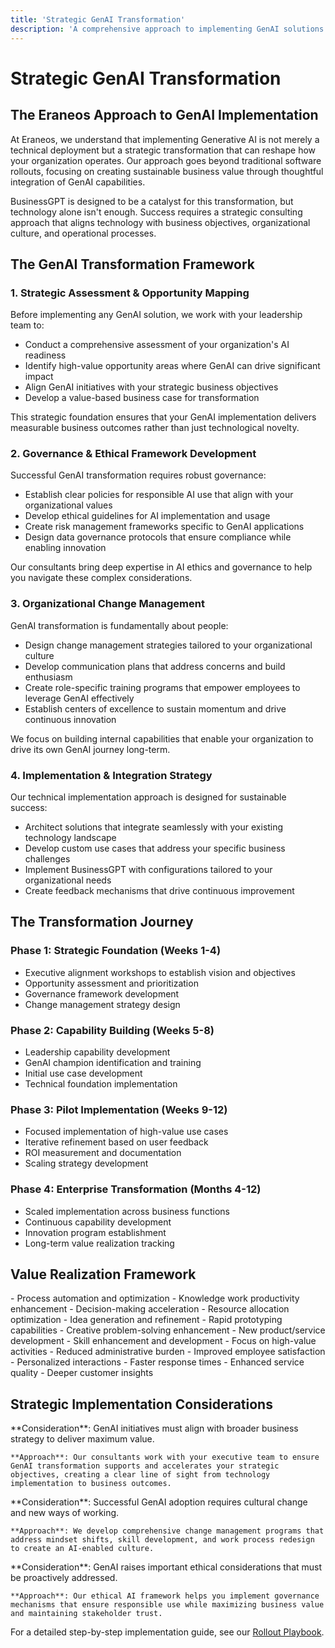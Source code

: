 ```yaml
---
title: 'Strategic GenAI Transformation'
description: 'A comprehensive approach to implementing GenAI solutions that drive business transformation and create sustainable competitive advantage.'
---
```


# Strategic GenAI Transformation

## The Eraneos Approach to GenAI Implementation

At Eraneos, we understand that implementing Generative AI is not merely a technical deployment but a strategic transformation that can reshape how your organization operates. Our approach goes beyond traditional software rollouts, focusing on creating sustainable business value through thoughtful integration of GenAI capabilities.

BusinessGPT is designed to be a catalyst for this transformation, but technology alone isn't enough. Success requires a strategic consulting approach that aligns technology with business objectives, organizational culture, and operational processes.

## The GenAI Transformation Framework

### 1. Strategic Assessment & Opportunity Mapping

Before implementing any GenAI solution, we work with your leadership team to:

- Conduct a comprehensive assessment of your organization's AI readiness
- Identify high-value opportunity areas where GenAI can drive significant impact
- Align GenAI initiatives with your strategic business objectives
- Develop a value-based business case for transformation

This strategic foundation ensures that your GenAI implementation delivers measurable business outcomes rather than just technological novelty.

### 2. Governance & Ethical Framework Development

Successful GenAI transformation requires robust governance:

- Establish clear policies for responsible AI use that align with your organizational values
- Develop ethical guidelines for AI implementation and usage
- Create risk management frameworks specific to GenAI applications
- Design data governance protocols that ensure compliance while enabling innovation

Our consultants bring deep expertise in AI ethics and governance to help you navigate these complex considerations.

### 3. Organizational Change Management

GenAI transformation is fundamentally about people:

- Design change management strategies tailored to your organizational culture
- Develop communication plans that address concerns and build enthusiasm
- Create role-specific training programs that empower employees to leverage GenAI effectively
- Establish centers of excellence to sustain momentum and drive continuous innovation

We focus on building internal capabilities that enable your organization to drive its own GenAI journey long-term.

### 4. Implementation & Integration Strategy

Our technical implementation approach is designed for sustainable success:

- Architect solutions that integrate seamlessly with your existing technology landscape
- Develop custom use cases that address your specific business challenges
- Implement BusinessGPT with configurations tailored to your organizational needs
- Create feedback mechanisms that drive continuous improvement

## The Transformation Journey

### Phase 1: Strategic Foundation (Weeks 1-4)

- Executive alignment workshops to establish vision and objectives
- Opportunity assessment and prioritization
- Governance framework development
- Change management strategy design

### Phase 2: Capability Building (Weeks 5-8)

- Leadership capability development
- GenAI champion identification and training
- Initial use case development
- Technical foundation implementation

### Phase 3: Pilot Implementation (Weeks 9-12)

- Focused implementation of high-value use cases
- Iterative refinement based on user feedback
- ROI measurement and documentation
- Scaling strategy development

### Phase 4: Enterprise Transformation (Months 4-12)

- Scaled implementation across business functions
- Continuous capability development
- Innovation program establishment
- Long-term value realization tracking

## Value Realization Framework

<CardGroup cols={2}>
  <Card title="Operational Excellence" icon="gauge-high">
    - Process automation and optimization
    - Knowledge work productivity enhancement
    - Decision-making acceleration
    - Resource allocation optimization
  </Card>
  <Card title="Innovation Acceleration" icon="lightbulb">
    - Idea generation and refinement
    - Rapid prototyping capabilities
    - Creative problem-solving enhancement
    - New product/service development
  </Card>
  <Card title="Employee Empowerment" icon="users">
    - Skill enhancement and development
    - Focus on high-value activities
    - Reduced administrative burden
    - Improved employee satisfaction
  </Card>
  <Card title="Customer Experience" icon="heart">
    - Personalized interactions
    - Faster response times
    - Enhanced service quality
    - Deeper customer insights
  </Card>
</CardGroup>

## Strategic Implementation Considerations

<AccordionGroup>
  <Accordion icon="chess" title="Strategic alignment">
    **Consideration**: GenAI initiatives must align with broader business strategy to deliver maximum value.

    **Approach**: Our consultants work with your executive team to ensure GenAI transformation supports and accelerates your strategic objectives, creating a clear line of sight from technology implementation to business outcomes.
  </Accordion>
  <Accordion icon="people-group" title="Cultural transformation">
    **Consideration**: Successful GenAI adoption requires cultural change and new ways of working.

    **Approach**: We develop comprehensive change management programs that address mindset shifts, skill development, and work process redesign to create an AI-enabled culture.
  </Accordion>
  <Accordion icon="scale-balanced" title="Ethical and responsible implementation">
    **Consideration**: GenAI raises important ethical considerations that must be proactively addressed.

    **Approach**: Our ethical AI framework helps you implement governance mechanisms that ensure responsible use while maximizing business value and maintaining stakeholder trust.
  </Accordion>
</AccordionGroup>

For a detailed step-by-step implementation guide, see our [Rollout Playbook](/admin/rollout-playbook).
